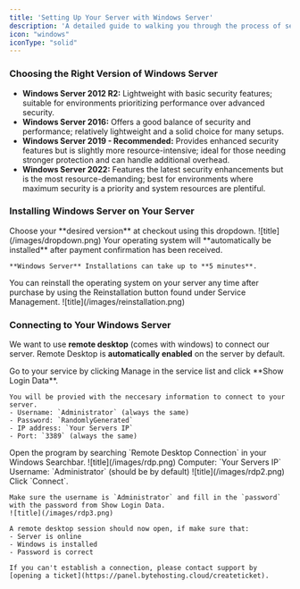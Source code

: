 ```yaml
---
title: 'Setting Up Your Server with Windows Server'
description: 'A detailed guide to walking you through the process of setting up your new server with Windows.'
icon: "windows"
iconType: "solid"
---
```


### Choosing the Right Version of Windows Server
- **Windows Server 2012 R2:** Lightweight with basic security features; suitable for environments prioritizing performance over advanced security.
- **Windows Server 2016:** Offers a good balance of security and performance; relatively lightweight and a solid choice for many setups.
- **Windows Server 2019 - Recommended:** Provides enhanced security features but is slightly more resource-intensive; ideal for those needing stronger protection and can handle additional overhead.
- **Windows Server 2022:** Features the latest security enhancements but is the most resource-demanding; best for environments where maximum security is a priority and system resources are plentiful.

### Installing Windows Server on Your Server
<Steps>
  <Step title="Choosing Operating System at Checkout">
    Choose your **desired version** at checkout using this dropdown.
    ![title](/images/dropdown.png)
    Your operating system will **automatically be installed** after payment confirmation has been received.

    **Windows Server** Installations can take up to **5 minutes**.
  </Step>
  <Step title="Reinstalling Operating System using Control Panel">
    You can reinstall the operating system on your server any time after purchase by using the Reinstallation button found under Service Management.
    ![title](/images/reinstallation.png)
  </Step>
</Steps>

### Connecting to Your Windows Server

We want to use **remote desktop** (comes with windows) to connect our server.
Remote Desktop is **automatically enabled** on the server by default.

<Steps>
  <Step title="Finding Your Login Data">
    Go to your service by clicking Manage in the service list and click **Show Login Data**.

    You will be provied with the neccesary information to connect to your server.
    - Username: `Administrator` (always the same)
    - Password: `RandomlyGenerated`
    - IP address: `Your Servers IP`
    - Port: `3389` (always the same)

  </Step>
  <Step title="Open Remote Desktop Connect">
    Open the program by searching `Remote Desktop Connection` in your Windows Searchbar.
    ![title](/images/rdp.png)
  </Step>
    <Step title="Fill in Login Data">
    Computer: `Your Servers IP`
    Username: `Administrator` (should be by default)
    ![title](/images/rdp2.png)
    Click `Connect`.

    Make sure the username is `Administrator` and fill in the `password` with the password from Show Login Data.
    ![title](/images/rdp3.png)

    A remote desktop session should now open, if make sure that:
    - Server is online
    - Windows is installed
    - Password is correct

    If you can't establish a connection, please contact support by [opening a ticket](https://panel.bytehosting.cloud/createticket).
  </Step>
</Steps>